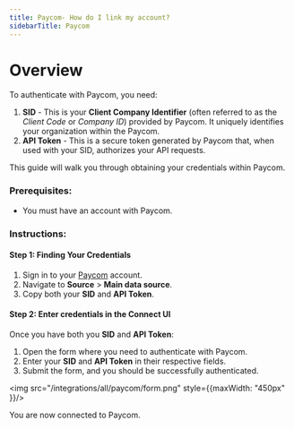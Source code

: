 ```yaml
---
title: Paycom- How do I link my account?
sidebarTitle: Paycom
---
```


# Overview

To authenticate with Paycom, you need:
1. **SID** - This is your **Client Company Identifier** (often referred to as the *Client Code* or *Company ID*) provided by Paycom. It uniquely identifies your organization within the Paycom.
2. **API Token** - This is a secure token generated by Paycom that, when used with your SID, authorizes your API requests.

This guide will walk you through obtaining your credentials within Paycom.

### Prerequisites:

- You must have an account with Paycom.

### Instructions:

#### Step 1: Finding Your Credentials
1. Sign in to your [Paycom](https://www.paycom.com/) account.
2. Navigate to **Source** > **Main data source**.
3. Copy both your **SID** and **API Token**.

#### Step 2: Enter credentials in the Connect UI

Once you have both you **SID** and **API Token**:
1. Open the form where you need to authenticate with Paycom.
2. Enter your **SID** and **API Token** in their respective fields.
3. Submit the form, and you should be successfully authenticated.

<img src="/integrations/all/paycom/form.png" style={{maxWidth: "450px" }}/>

You are now connected to Paycom.
 